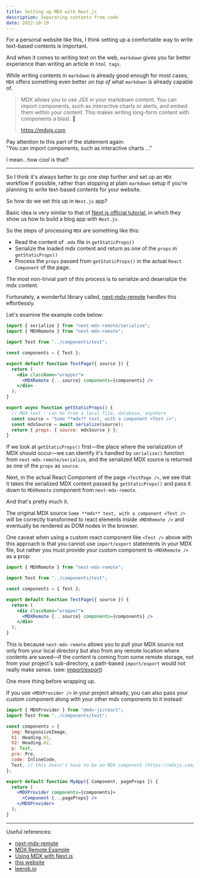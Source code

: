 ```yaml
---
title: Setting up MDX with Next.js
description: Separating contents from code
date: 2022-10-19
---
```


For a personal website like this, I think setting up a comfortable way to write text-based contents is important.

And when it comes to writing text on the web, `markdown` gives you far better experience than writing an article in `html tags`.

While writing contents in `markdown` is already good enough for most cases, `MDX` offers something even better _on top of_ what `markdown` is already capable of.

> MDX allows you to use JSX in your markdown content. You can import components, such as interactive charts or alerts, and embed them within your content. This makes writing long-form content with components a blast. 🚀
>
> https://mdxjs.com

Pay attention to this part of the statement again:  
"You can import components, such as interactive charts ..."

I mean.. how cool is that?

<ChartExample />

---

So I think it's always better to go one step further and set up an `MDX` workflow if possible, rather than stopping at plain `markdown` setup if you're planning to write text-based contents for your website.

So how do we set this up in `Next.js` app?

Basic idea is very similar to that of [Next.js official tutorial](https://nextjs.org/learn/basics/create-nextjs-app), in which they show us how to build a blog app with `Next.js`.

So the steps of processing `MDX` are something like this:

- Read the content of `.mdx` file in `getStaticProps()`
- Serialize the loaded mdx content and return as one of the `props` in `getStaticProps()`
- Process the `props` passed from `getStaticProps()` in the actual `React Component` of the page.

The most non-trivial part of this process is to serialize and deserialize the mdx content.

Fortunately, a wonderful library called, [next-mdx-remote](https://github.com/hashicorp/next-mdx-remote) handles this effortlessly.

Let's examine the example code below:

```jsx
import { serialize } from "next-mdx-remote/serialize";
import { MDXRemote } from "next-mdx-remote";

import Test from "../components/test";

const components = { Test };

export default function TestPage({ source }) {
  return (
    <div className="wrapper">
      <MDXRemote {...source} components={components} />
    </div>
  );
}

export async function getStaticProps() {
  // MDX text - can be from a local file, database, anywhere
  const source = "Some **mdx** text, with a component <Test />";
  const mdxSource = await serialize(source);
  return { props: { source: mdxSource } };
}
```

If we look at `getStaticProps()` first&mdash;the place where the serialization of MDX should occur&mdash;we can identify it's handled by `serialize()` function from `next-mdx-remote/serialize`, and the serialized MDX source is returned as one of the `props` as `source`.

Next, in the actual React Component of the page `<TestPage />`, we see that it takes the serialized MDX content passed by `getStaticProps()` and pass it down to `MDXRemote` component from `next-mdx-remote`.

And that's pretty much it.

The original MDX source `Some **mdx** text, with a component <Test />` will be correctly transformed to react elements inside `<MDXRemote />` and eventually be rendered as DOM nodes in the browser.

One caveat when using a custom react component like `<Test />` above with this approach is that you cannot use `import/export` statements in your MDX file, but rather you must provide your custom component to `<MDXRemote />` as a prop:

```jsx
import { MDXRemote } from "next-mdx-remote";

import Test from "../components/test";

const components = { Test };

export default function TestPage({ source }) {
  return (
    <div className="wrapper">
      <MDXRemote {...source} components={components} />
    </div>
  );
}
```

This is because `next-mdx-remote` allows you to pull your MDX source not only from your local directory but also from any remote location where contents are saved&mdash;if the content is coming from some remote storage, not from your project's sub-directory, a path-based `import/export` would not really make sense. (see: [import/export](https://github.com/hashicorp/next-mdx-remote#import--export))

One more thing before wrapping up.

If you use `<MDXProvider />` in your project already, you can also pass your custom component along with your other mdx components to it instead:

```jsx title="my_next_project/pages/_app.jsx"
import { MDXProvider } from "@mdx-js/react";
import Test from "../components/test";

const components = {
  img: ResponsiveImage,
  h1: Heading.H1,
  h2: Heading.H2,
  p: Text,
  pre: Pre,
  code: InlineCode,
  Test, // this doesn't have to be an MDX component (https://mdxjs.com/table-of-components/#components)
};

export default function MyApp({ Component, pageProps }) {
  return (
    <MDXProvider components={components}>
      <Component {...pageProps} />
    </MDXProvider>
  );
}
```

---

Useful references:

- [next-mdx-remote](https://github.com/hashicorp/next-mdx-remote#import--export)
- [MDX Remote Example](https://github.com/vercel/next.js/tree/canary/examples/with-mdx-remote)
- [Using MDX with Next.js](https://nextjs.org/docs/advanced-features/using-mdx)
- [this website](https://github.com/sookmax/website)
- [leerob.io](https://github.com/leerob/leerob.io)
